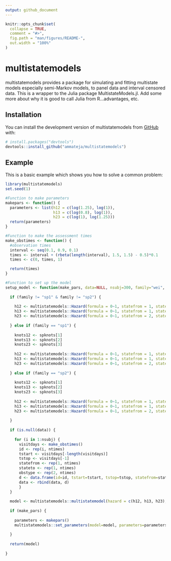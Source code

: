 ```yaml
---
output: github_document
---
```


<!-- README.md is generated from README.Rmd. Please edit that file -->

```r
knitr::opts_chunk$set(
  collapse = TRUE,
  comment = "#>",
  fig.path = "man/figures/README-",
  out.width = "100%"
)
```

# multistatemodels

<!-- badges: start -->
<!-- badges: end -->

multistatemodels provides a package for simulating and fitting multistate models
especially semi-Markov models, to panel data and interval censored data. This is a
wrapper to the Julia package MultistateModels.jl. Add some more about why it is
good to call Julia from R...advantages, etc. 

## Installation

You can install the development version of multistatemodels from
[GitHub](https://github.com/) with:

``` r
# install.packages("devtools")
devtools::install_github("ammateja/multistatemodels")
```

## Example

This is a basic example which shows you how to solve a common problem:

```r
library(multistatemodels)
set.seed(1)

#Function to make parameters
makepars <- function() {
  parameters <- list(h12 = c(log(1.25), log(1)), 
                     h13 = c(log(0.8), log(1)), 
                     h23 = c(log(1), log(1.25)))
  return(parameters)
}

#Function to make the assessment times
make_obstimes <- function() {
  #observation times
  interval <- seq(0.1, 0.9, 0.1)
  times <- interval + (rbeta(length(interval), 1.5, 1.5) - 0.5)*0.1
  times <- c(0, times, 1)

  return(times)
}

#Function to set up the model
setup_model <- function(make_pars, data=NULL, nsubj=300, family="wei", ntimes=10, spknots=NULL) {
  
  if (family != "sp1" & family != "sp2") {
    
    h12 <- multistatemodels::Hazard(formula = 0~1, statefrom = 1, stateto=2, family=family)
    h13 <- multistatemodels::Hazard(formula = 0~1, statefrom = 1, stateto=3, family=family)
    h23 <- multistatemodels::Hazard(formula = 0~1, statefrom = 2, stateto=3, family=family)
    
  } else if (family == "sp1") {
      
    knots12 <- spknots[1]
    knots13 <- spknots[2]
    knots23 <- spknots[3]
    
    h12 <- multistatemodels::Hazard(formula = 0~1, statefrom = 1, stateto=2, family="sp", degree=1, knots = knots12[-c(1, length(knots12))], boundaryknots = knots12[c(1, length(knots12))], extrapolation = "flat")
    h13 <- multistatemodels::Hazard(formula = 0~1, statefrom = 1, stateto=3, family="sp", degree=1, knots = knots13[-c(1, length(knots13))], boundaryknots = knots13[c(1, length(knots13))], extrapolation = "flat")
    h23 <- multistatemodels::Hazard(formula = 0~1, statefrom = 2, stateto=3, family="sp", degree=1, knots = knots23[-c(1, length(knots23))], boundaryknots = knots23[c(1, length(knots23))], extrapolation = "flat")
    
  } else if (family == "sp2") {
    
    knots12 <- spknots[1]
    knots13 <- spknots[2]
    knots23 <- spknots[3]
    
    h12 <- multistatemodels::Hazard(formula = 0~1, statefrom = 1, stateto=2, family="sp", degree=3, knots = knots12[-c(1, length(knots12))], boundaryknots = knots12[c(1, length(knots12))], extrapolation = "flat", monotone=0)
    h13 <- multistatemodels::Hazard(formula = 0~1, statefrom = 1, stateto=3, family="sp", degree=3, knots = knots13[-c(1, length(knots13))], boundaryknots = knots13[c(1, length(knots13))], extrapolation = "flat", monotone=0)
    h23 <- multistatemodels::Hazard(formula = 0~1, statefrom = 2, stateto=3, family="sp", degree=1, knots = knots23[-c(1, length(knots23))], boundaryknots = knots23[c(1, length(knots23))], extrapolation = "flat")
    
  }
  
  if (is.null(data)) {
    
    for (i in 1:nsubj) {
      visitdays <- make_obstimes()
      id <- rep(i, ntimes)
      tstart <- visitdays[-length(visitdays)]
      tstop <- visitdays[-1]
      statefrom <- rep(1, ntimes)
      stateto <- rep(1, ntimes)
      obstype <- rep(2, ntimes)
      d <- data.frame(id=id, tstart=tstart, tstop=tstop, statefrom=statefrom, stateto=stateto, obstype=obstype)
      data <- rbind(data, d)
      }
  }
  
  model <- multistatemodels::multistatemodel(hazard = c(h12, h13, h23), data=data)
  
  if (make_pars) {
    
    parameters <- makepars()
    multistatemodels::set_parameters(model=model, parameters=parameters)
    
  }
  
  return(model)
  
}

```


